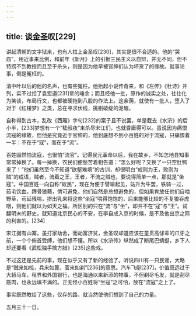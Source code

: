 ```yaml
---
---
---
```

title: 谈金圣叹[229]
---




讲起清朝的文字狱来，也有人拉上金圣叹[230]，其实是很不合适的。他的“哭庙”，用近事来比例，和前年《新月》上的引据三民主义以自辩，并无不同，但不特捞不到教授而且至于杀头，则是因为他早被官绅们认为坏货了的缘故。就事论事，倒是冤枉的。

清中叶以后的他的名声，也有些冤枉。他抬起小说传奇来，和《左传》《杜诗》并列，实不过拾了袁宏道[231]辈的唾余；而且经他一批，原作的诚实之处，往往化为笑谈，布局行文，也都被硬拖到八股的作法上。这余荫，就使有一批人，堕入了对于《红楼梦》之类，总在寻求伏线，挑剔破绽的泥塘。

自称得到古本，乱改《西厢》字句[232]的案子且不说罢，单是截去《水浒》的后小半，[233]梦想有一个“嵇叔夜”来杀尽宋江们，也就昏庸得可以。虽说因为痛恨流寇的缘故，但他是究竟近于官绅的，他到底想不到小百姓的对于流寇，只痛恨着一半：不在于“寇”，而在于“流”。

百姓固然怕流寇，也很怕“流官”。记得民元革命以后，我在故乡，不知怎地县知事常常掉换了。每一掉换，农民们便愁苦着相告道：“怎么好呢？又换了一只空肚鸭来了！”他们虽然至今不知道“欲壑难填”的古训，却很明白“成则为王，败则为贼”的成语，贼者，流着之王，王者，不流之贼也，要说得简单一点，那就是“坐寇”。中国百姓一向自称“蚁民”，现在为便于譬喻起见，姑升为牛罢，铁骑一过，茹毛饮血，蹄骨狼藉，倘可避免，他们自然是总想避免的，但如果肯放任他们自啮野草，苟延残喘，挤出乳来将这些“坐寇”喂得饱饱的，后来能够比较的不复狼吞虎咽，则他们就以为如天之福。所区别的只在“流”与“坐”，却并不在“寇”与“王”。试翻明末的野史，就知道北京民心的不安，在李自成入京的时候，是不及他出京之际的利害的。[234]

宋江据有山寨，虽打家劫舍，而劫富济贫，金圣叹却道应该在童贯高俅辈的爪牙之前，一个个俯首受缚，他们想不懂。所以《水浒传》纵然成了断尾巴蜻蜓，乡下人却还要看《武松独手擒方腊》[235]这些戏。

不过这还是先前的事，现在似乎又有了新的经验了。听说四川有一只民谣，大略是“贼来如梳，兵来如篦，官来如剃”[236]的意思。汽车飞艇[237]，价值既远过于大轿马车，租界和外国银行，也是海通以来新添的物事，不但剃尽毛发，就是刮尽筋肉，也永远填不满的。正无怪小百姓将“坐寇”之可怕，放在“流寇”之上了。

事实既然教给了这些，仅存的路，就当然使他们想到了自己的力量。

五月三十一日。